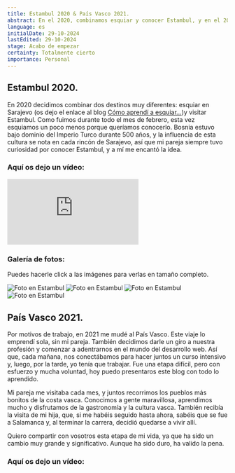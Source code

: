 ```yaml
---
title: Estambul 2020 & País Vasco 2021.
abstract: En el 2020, combinamos esquiar y conocer Estambul, y en el 2021 por razones de trabajo me he movido al País Vasco. Os cuento los motivos y cómo ha sido la experiencia.
language: es
initialDate: 29-10-2024
lastEdited: 29-10-2024
stage: Acabo de empezar
certainty: Totalmente cierto
importance: Personal
---
```


## Estambul 2020.

En 2020 decidimos combinar dos destinos muy diferentes: esquiar en Sarajevo (os dejo el enlace al blog [Cómo aprendí a esquiar…](/blog/como-aprendi-a-esquiar))y visitar Estambul. Como fuimos durante todo el mes de febrero, esta vez esquiamos un poco menos porque queríamos conocerlo. Bosnia estuvo bajo dominio del Imperio Turco durante 500 años, y la influencia de esta cultura se nota en cada rincón de Sarajevo, así que mi pareja siempre tuvo curiosidad por conocer Estambul, y a mí me encantó la idea.

### **Aquí os dejo un vídeo:**

<iframe
  className="yt-embeded"
  src="https://www.youtube-nocookie.com/embed/ez1pzh12etk?si=uVEyCFE86PQqqaAN"
  title="YouTube video player"
  frameborder="0"
  allow="accelerometer; clipboard-write; encrypted-media; gyroscope; picture-in-picture; web-share"
  referrerpolicy="strict-origin-when-cross-origin"
  allowfullscreen
></iframe>

### Galería de fotos:

Puedes hacerle click a las imágenes para verlas en tamaño completo.

<PhotoGallery>
  <img
    src="/imagenes/blog/galeria-estambul/estambul1.jpg"
    alt="Foto en Estambul"
  />
  <img
    src="/imagenes/blog/galeria-estambul/estambul2.jpg"
    alt="Foto en Estambul"
  />
  <img
    src="/imagenes/blog/galeria-estambul/estambul3.jpg"
    alt="Foto en Estambul"
  />
  <img
    src="/imagenes/blog/galeria-estambul/estambul4.jpg"
    alt="Foto en Estambul"
  />
</PhotoGallery>

## País Vasco 2021.

Por motivos de trabajo, en 2021 me mudé al País Vasco. Este viaje lo emprendí sola, sin mi pareja. También decidimos darle un giro a nuestra profesión y comenzar a adentrarnos en el mundo del desarrollo web. Así que, cada mañana, nos conectábamos para hacer juntos un curso intensivo y, luego, por la tarde, yo tenía que trabajar. Fue una etapa difícil, pero con esfuerzo y mucha voluntad, hoy puedo presentaros este blog con todo lo aprendido.

Mi pareja me visitaba cada mes, y juntos recorrimos los pueblos más bonitos de la costa vasca. Conocimos a gente maravillosa, aprendimos mucho y disfrutamos de la gastronomía y la cultura vasca. También recibía la visita de mi hija, que, si me habéis seguido hasta ahora, sabéis que se fue a Salamanca y, al terminar la carrera, decidió quedarse a vivir allí.

Quiero compartir con vosotros esta etapa de mi vida, ya que ha sido un cambio muy grande y significativo. Aunque ha sido duro, ha valido la pena.

### **Aquí os dejo un vídeo:**
